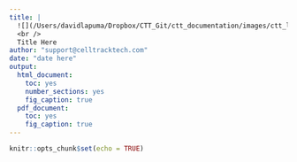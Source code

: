 ```yaml
---
title: |
  ![](/Users/davidlapuma/Dropbox/CTT_Git/ctt_documentation/images/ctt_logo.png){width=3in}  
  <br />
  Title Here
author: "support@celltracktech.com"
date: "date here"
output:
  html_document:
    toc: yes
    number_sections: yes
    fig_caption: true
  pdf_document:
    toc: yes
    fig_caption: true
---
```


```r
knitr::opts_chunk$set(echo = TRUE)
```